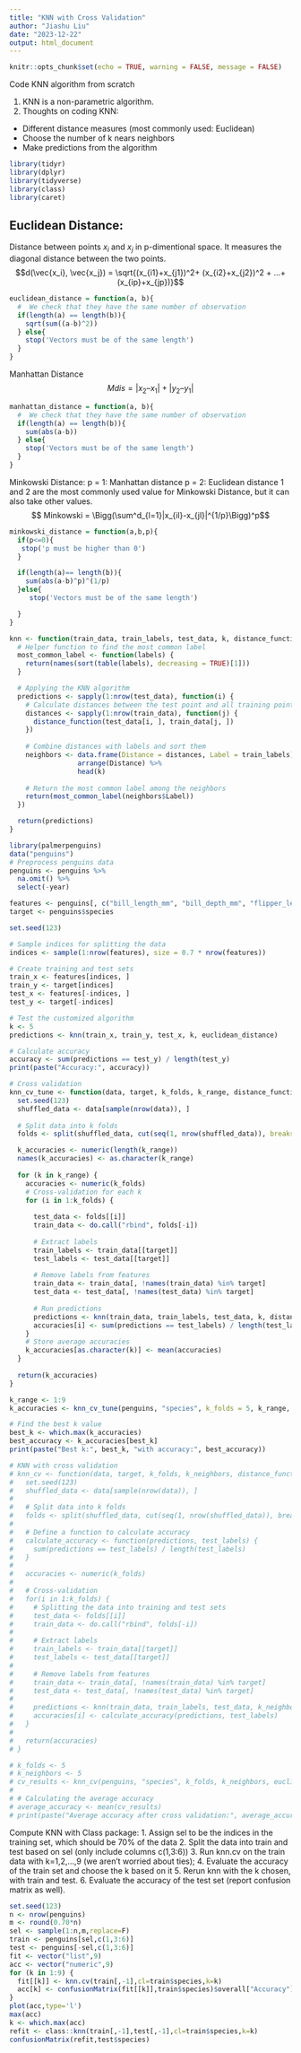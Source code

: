 ```yaml
---
title: "KNN with Cross Validation"
author: "Jiashu Liu"
date: "2023-12-22"
output: html_document
---
```


```r
knitr::opts_chunk$set(echo = TRUE, warning = FALSE, message = FALSE)
```

Code KNN algorithm from scratch 

1. KNN is a non-parametric algorithm.
2. Thoughts on coding KNN:
- Different distance measures (most commonly used: Euclidean)
- Choose the number of k nears neighbors
- Make predictions from the algorithm 

```r
library(tidyr)
library(dplyr)
library(tidyverse)
library(class)
library(caret)
```
## Euclidean Distance: 
Distance between points $x_i$ and $x_j$ in p-dimentional space. It measures the diagonal distance between the two points.
$$d(\vec{x_i}, \vec{x_j}) = \sqrt{(x_{i1}+x_{j1})^2+ (x_{i2}+x_{j2})^2 + ...+(x_{ip}+x_{jp})}$$
```r
euclidean_distance = function(a, b){
  #  We check that they have the same number of observation
  if(length(a) == length(b)){
    sqrt(sum((a-b)^2))  
  } else{
    stop('Vectors must be of the same length')
  }
}
```

Manhattan Distance
$$ Mdis = |x_2 – x_1| + |y_2 – y_1|$$
```r
manhattan_distance = function(a, b){
  #  We check that they have the same number of observation
  if(length(a) == length(b)){
    sum(abs(a-b))
  } else{
    stop('Vectors must be of the same length')
  }
}
```

Minkowski Distance:
p = 1: Manhattan distance
p = 2: Euclidean distance
1 and 2 are the most commonly used value for Minkowski Distance, but it can also take other values. 
$$ Minkowski = \Bigg(\sum^d_{l=1}|x_{il}-x_{jl}|^{1/p}\Bigg)^p$$
```r
minkowski_distance = function(a,b,p){
  if(p<=0){
   stop('p must be higher than 0') 
  }

  if(length(a)== length(b)){
    sum(abs(a-b)^p)^(1/p)
  }else{
     stop('Vectors must be of the same length')

  }
}
```


```r
knn <- function(train_data, train_labels, test_data, k, distance_function) {
  # Helper function to find the most common label
  most_common_label <- function(labels) {
    return(names(sort(table(labels), decreasing = TRUE)[1]))
  }

  # Applying the KNN algorithm
  predictions <- sapply(1:nrow(test_data), function(i) {
    # Calculate distances between the test point and all training points
    distances <- sapply(1:nrow(train_data), function(j) {
      distance_function(test_data[i, ], train_data[j, ])
    })
    
    # Combine distances with labels and sort them
    neighbors <- data.frame(Distance = distances, Label = train_labels) %>%
                 arrange(Distance) %>%
                 head(k)
    
    # Return the most common label among the neighbors
    return(most_common_label(neighbors$Label))
  })

  return(predictions)
}
```

```r
library(palmerpenguins)
data("penguins")
# Preprocess penguins data
penguins <- penguins %>% 
  na.omit() %>% 
  select(-year)

features <- penguins[, c("bill_length_mm", "bill_depth_mm", "flipper_length_mm", "body_mass_g")]
target <- penguins$species
```

```r
set.seed(123) 

# Sample indices for splitting the data
indices <- sample(1:nrow(features), size = 0.7 * nrow(features))

# Create training and test sets
train_x <- features[indices, ]
train_y <- target[indices]
test_x <- features[-indices, ]
test_y <- target[-indices]

# Test the customized algorithm
k <- 5
predictions <- knn(train_x, train_y, test_x, k, euclidean_distance)

# Calculate accuracy
accuracy <- sum(predictions == test_y) / length(test_y)
print(paste("Accuracy:", accuracy))
```

```r
# Cross validation
knn_cv_tune <- function(data, target, k_folds, k_range, distance_function) {
  set.seed(123)
  shuffled_data <- data[sample(nrow(data)), ]
  
  # Split data into k folds
  folds <- split(shuffled_data, cut(seq(1, nrow(shuffled_data)), breaks = k_folds, labels = FALSE))

  k_accuracies <- numeric(length(k_range))
  names(k_accuracies) <- as.character(k_range)
  
  for (k in k_range) {
    accuracies <- numeric(k_folds)
    # Cross-validation for each k
    for (i in 1:k_folds) {
      
      test_data <- folds[[i]]
      train_data <- do.call("rbind", folds[-i])
      
      # Extract labels
      train_labels <- train_data[[target]]
      test_labels <- test_data[[target]]
      
      # Remove labels from features
      train_data <- train_data[, !names(train_data) %in% target]
      test_data <- test_data[, !names(test_data) %in% target]
      
      # Run predictions
      predictions <- knn(train_data, train_labels, test_data, k, distance_function)
      accuracies[i] <- sum(predictions == test_labels) / length(test_labels)
    }
    # Store average accuracies
    k_accuracies[as.character(k)] <- mean(accuracies)
  }
  
  return(k_accuracies)
}

k_range <- 1:9
k_accuracies <- knn_cv_tune(penguins, "species", k_folds = 5, k_range, euclidean_distance)

# Find the best k value
best_k <- which.max(k_accuracies)
best_accuracy <- k_accuracies[best_k]
print(paste("Best k:", best_k, "with accuracy:", best_accuracy))
```

```r
# KNN with cross validation
# knn_cv <- function(data, target, k_folds, k_neighbors, distance_function) {
#   set.seed(123) 
#   shuffled_data <- data[sample(nrow(data)), ]
#   
#   # Split data into k folds
#   folds <- split(shuffled_data, cut(seq(1, nrow(shuffled_data)), breaks = k_folds, labels = FALSE))
# 
#   # Define a function to calculate accuracy
#   calculate_accuracy <- function(predictions, test_labels) {
#     sum(predictions == test_labels) / length(test_labels)
#   }
#   
#   accuracies <- numeric(k_folds)
#   
#   # Cross-validation
#   for(i in 1:k_folds) {
#     # Splitting the data into training and test sets
#     test_data <- folds[[i]]
#     train_data <- do.call("rbind", folds[-i])
#     
#     # Extract labels
#     train_labels <- train_data[[target]]
#     test_labels <- test_data[[target]]
#     
#     # Remove labels from features
#     train_data <- train_data[, !names(train_data) %in% target]
#     test_data <- test_data[, !names(test_data) %in% target]
#     
#     predictions <- knn(train_data, train_labels, test_data, k_neighbors, distance_function)
#     accuracies[i] <- calculate_accuracy(predictions, test_labels)
#   }
#   
#   return(accuracies)
# }
```

```r
# k_folds <- 5
# k_neighbors <- 5
# cv_results <- knn_cv(penguins, "species", k_folds, k_neighbors, euclidean_distance)
# 
# # Calculating the average accuracy
# average_accuracy <- mean(cv_results)
# print(paste("Average accuracy after cross validation:", average_accuracy))
```

Compute KNN with Class package: 
1. Assign sel to be the indices in the training set, which should be 70% of the data
2. Split the data into train and test based on sel (only include columns c(1,3:6))
3. Run knn.cv on the train data with k=1,2,…,9 (we aren’t worried about ties);
4. Evaluate the accuracy of the train set and choose the k based on it
5. Rerun knn with the k chosen, with train and test. 
6. Evaluate the accuracy of the test set (report confusion matrix as well).

```r
set.seed(123)
n <- nrow(penguins)
m <- round(0.70*n)
sel <- sample(1:n,m,replace=F)
train <- penguins[sel,c(1,3:6)]
test <- penguins[-sel,c(1,3:6)]
fit <- vector("list",9)
acc <- vector("numeric",9)
for (k in 1:9) {
  fit[[k]] <- knn.cv(train[,-1],cl=train$species,k=k)
  acc[k] <- confusionMatrix(fit[[k]],train$species)$overall["Accuracy"]
}
plot(acc,type='l')
max(acc)
k <- which.max(acc)
refit <- class::knn(train[,-1],test[,-1],cl=train$species,k=k)
confusionMatrix(refit,test$species)
```


